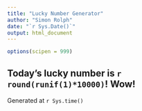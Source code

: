 ```yaml
---
title: "Lucky Number Generator"
author: "Simon Rolph"
date: "`r Sys.Date()`"
output: html_document
---
```


```r
options(scipen = 999)
```

## Today's lucky number is `r round(runif(1)*10000)`! Wow!

Generated at `r Sys.time()`

